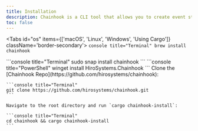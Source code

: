 ```yaml
---
title: Installation
description: Chainhook is a CLI tool that allows you to create event streams for your Stacks and Bitcoin nodes.
toc: false
---
```


<Tabs id="os" items={['macOS', 'Linux', 'Windows', 'Using Cargo']} className='border-secondary'>
  <Tab value="macOS">
    ```console title="Terminal"
    brew install chainhook
    ```
  </Tab>
  
  <Tab value="Linux">
    ```console title="Terminal"
    sudo snap install chainhook
    ```
  </Tab>

  <Tab value="Windows">
    ```console title="PowerShell"
    winget install HiroSystems.Chainhook
    ```
  </Tab>

  <Tab value="Using Cargo">    
    Clone the [Chainhook Repo](https://github.com/hirosystems/chainhook):

    ```console title="Terminal"
    git clone https://github.com/hirosystems/chainhook.git
    ```

    Navigate to the root directory and run `cargo chainhook-install`:

    ```console title="Terminal"
    cd chainhook && cargo chainhook-install
    ```

  </Tab>
</Tabs>
